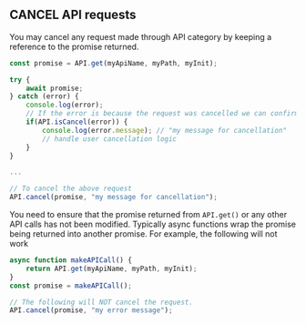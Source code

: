 ## CANCEL API requests

You may cancel any request made through API category by keeping a reference to the promise returned.

```javascript
const promise = API.get(myApiName, myPath, myInit);

try {
    await promise;
} catch (error) {
    console.log(error);
    // If the error is because the request was cancelled we can confirm here.
    if(API.isCancel(error)) {
        console.log(error.message); // "my message for cancellation"
        // handle user cancellation logic
    }
}

...

// To cancel the above request
API.cancel(promise, "my message for cancellation");
```

You need to ensure that the promise returned from `API.get()` or any other API calls has not been modified. Typically async functions wrap the promise being returned into another promise. For example, the following will not work

```javascript
async function makeAPICall() {
    return API.get(myApiName, myPath, myInit);
}
const promise = makeAPICall();

// The following will NOT cancel the request.
API.cancel(promise, "my error message");
```
